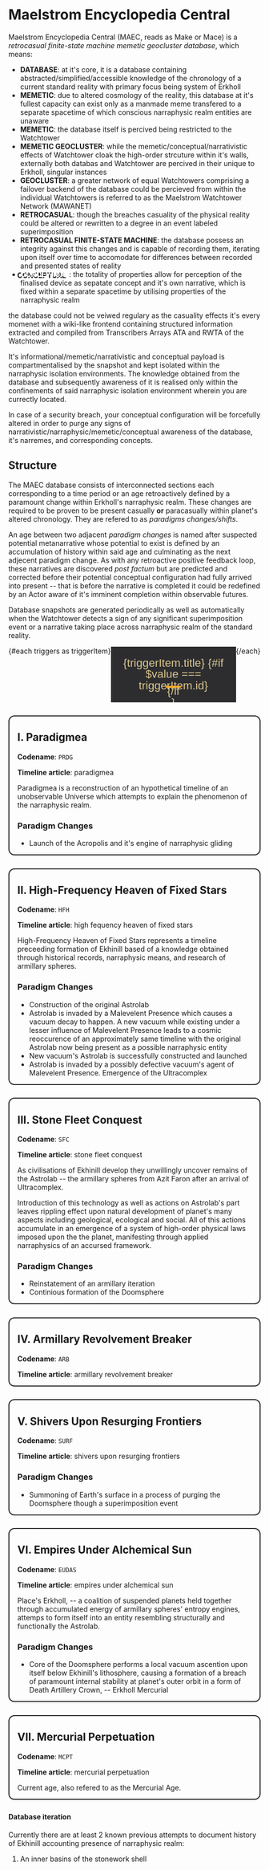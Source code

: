 <script>import Link from "$lib/components/link.svelte";




const {
  elements: { root, list, content, trigger },
  states: { value },
} = createTabs({
  defaultValue: 'a',
});

const triggers = [
  { id: 'a', title: 'I' },
  { id: 'b', title: 'II' },
  { id: 'c', title: 'III' },
  { id: 'd', title: 'IV' },
  { id: 'e', title: 'V' },
  { id: 'f', title: 'VI' },
  { id: 'g', title: 'VII' },
];

const [send, receive] = crossfade({
  duration: 250,
  easing: cubicInOut,
});
</script>


# Maelstrom Encyclopedia Central

Maelstrom Encyclopedia Central (MAEC, reads as Make or Mace) is a _retrocasual finite-state machine memetic geocluster database_, which means:

- **DATABASE**: at it's core, it is a database containing abstracted/simplified/accessible knowledge of the chronology of a current <Link path="/mawanet/standard_reality">standard reality</Link> with primary focus being system of <Link path="/mawanet/erkholl">Erkholl</Link>
- **MEMETIC**: due to altered cosmology of the reality, this database at it's fullest capacity can exist only as a manmade meme transfered to a separate spacetime of which conscious <Link path="/mawanet/narraphysic_realm">narraphysic realm</Link> entities are unaware
- **MEMETIC**: the database itself is percived being restricted to the <Link path="/mawanet/watchtower">Watchtower</Link>
- **MEMETIC GEOCLUSTER**: while the memetic/conceptual/narrativistic effects of Watchtower cloak the high-order strcuture within it's walls, externally both databas and Watchtower are percived in their unique to <Link path="/mawanet/erkholl">Erkholl</Link>, singular instances
- **GEOCLUSTER**: a greater network of equal Watchtowers comprising a failover backend of the database could be percieved from within the individual Watchtowers is referred to as the <Link path="/mawanet/maelstrom_watchtower_network">Maelstrom Watchtower Network (MAWANET)</Link>
- **RETROCASUAL**: though the <Link path="/mawanet/breach">breaches</Link> casuality of the physical reality could be altered or rewritten to a degree in an event labeled <Link path="/mawanet/superimposition_event">superimposition</Link>
- **RETROCASUAL FINITE-STATE MACHINE**: the database possess an integrity against this changes and is capable of recording them, iterating upon itself over time to accomodate for differences between recorded and presented states of reality
- <strong class="conceptual">CONCEPTUAL</strong>: the totality of properties allow for perception of the finalised device as sepatate concept and it's own <Link path="/mawanet/narrative">narrative</Link>, which is fixed within a separate spacetime by utilising properties of the <Link path="/mawanet/narraphysic_realm">narraphysic realm</Link>

the database could not be veiwed regulary as the casuality effects it's every momenet with a wiki-like frontend containing structured information extracted and compiled from Transcribers Arrays <Link path="/mawanet/maelstrom_watchtowers_network">ATA</Link> and <Link path="/mawanet/maelstrom_watchtowers_network">RWTA</Link> of the <Link path="/mawanet/maelstrom_watchtowers_network">Watchtower</Link>.

It's informational/memetic/narrativistic and conceptual payload is compartmentalised by the snapshot and kept isolated within the <Link path="/mawanet/narraphysic_isolation_environment">narraphysic isolation environments</Link>. The knowledge obtained from the database and subsequently awareness of it is realised only within the confinements of said <Link path="/mawanet/narraphysic_isolation_environment">narraphysic isolation environment</Link> wherein you are currectly located.

In case of a security breach, your <Link path="/mawanet/conceptual_configuration">conceptual configuration</Link> will be forcefully altered in order to purge any signs of narrativistic/narraphysic/memetic/conceptual awareness of the database, it's narremes, and corresponding concepts.

## Structure

The MAEC database consists of interconnected sections each corresponding to a time period or an age retroactively defined by a paramount change within <Link path="/mawanet/erkholl">Erkholl's</Link> <Link path="/mawanet/narraphysic_realm">narraphysic realm</Link>. These changes are required to be proven to be present casually **or** paracasually within planet's altered chronology. They are refered to as *paradigms changes/shifts*.

An age between two adjacent *paradigm changes* is named after suspected potential <Link path="/mawanet/narrative">metanarrative</Link> whose <Link path="/mawanet/conceptual_configuration">potential to exist</Link> is defined by an accumulation of history within said age and culminating as the next adjecent paradigm change. As with any <Link path="/mawanet/retroactive_refractory_feedback_loop">retroactive positive feedback loop</Link>, these <Link path="/mawanet/narrative">narratives</Link> are discovered *post factum* but are predicted and corrected before their potential <Link path="/mawanet/conceptual_configuration">conceptual configuration</Link> had fully arrived into present -- that is before the narrative is completed it could be redefined by an Actor aware of it's imminent completion within observable futures.

Database snapshots are generated periodically as well as automatically when <Link path="/mawanet/maelstrom_watchtowers_network">the Watchtower</Link> detects a sign of any significant <Link path="/mawanet/superimposition_event">superimposition event</Link> or a <Link path="/mawanet/narrative">narrative</Link> taking place across <Link path="/mawanet/narraphysic_realm">narraphysic realm</Link> of the <Link path="/mawanet/standard_reality">standard reality</Link>.


<div
  use:melt={$root}
  data-current-active-tab="{$value}"
>
  <div
    use:melt={$list}
    aria-label="The Spaces"
    class="menu-space"
  >
  {#each triggers as triggerItem}
    <button id={triggerItem.id}
      class="section-trigger-button"
      use:melt={$trigger(triggerItem.id)}
    >
      {triggerItem.title}
      {#if $value === triggerItem.id}
        <div class="section-trigger-indicator"
          in:send={{ key: 'trigger' }}
          out:receive={{ key: 'trigger' }}
        />
      {/if}
    </button>
  {/each}
  </div>
<div use:melt={$content('a')} class="section-tabbed-content">


## I. Paradigmea

**Codename**: `PRDG`

**Timeline article**: <Link path="/mawanet/paradigmea">paradigmea</Link>

Paradigmea is a reconstruction of an hypothetical timeline of an unobservable Universe which attempts to explain the phenomenon of the <Link path="/mawanet/narraphysic_realm">narraphysic realm</Link>.

### Paradigm Changes

- Launch of the <Link path="/mawanet/acropolis">Acropolis</Link> and it's <Link path="/mawanet/engine_of_narraphysic_gliding">engine of narraphysic gliding</Link>
    
</div>
<div use:melt={$content('b')} class="section-tabbed-content">


## II. High-Frequency Heaven of Fixed Stars

**Codename**: `HFH`

**Timeline article**: <Link path="/mawanet/high_fequency_heaven_of_fixed_stars">high fequency heaven of fixed stars</Link>

High-Frequency Heaven of Fixed Stars represents a timeline preceeding formation of <Link path="/mawanet/ekhinill">Ekhinill</Link> based of a knowledge obtained through historical records, <Link path="/mawanet/narraphysics">narraphysic means</Link>, and research of <Link path="/mawanet/armillary_sphere">armillary spheres</Link>.

### Paradigm Changes

- Construction of the original <Link path="/mawanet/astrolab">Astrolab</Link>
- <Link path="/mawanet/astrolab">Astrolab</Link> is invaded by a <Link path="/mawanet/malevelent_presence">Malevelent Presence</Link> which causes a vacuum decay to happen. A new vacuum while existing under a lesser influence of <Link path="/mawanet/malevelent_presence">Malevelent Presence</Link> leads to a cosmic reoccurence of an approximately same timeline with the original <Link path="/mawanet/astrolab">Astrolab</Link> now being present as a possible <Link path="/mawanet/narraphysic_realm">narraphysic</Link> <Link path="/mawanet/dark_astrolabe">entity</Link>
- New vacuum's <Link path="/mawanet/astrolab">Astrolab</Link> is successfully constructed and launched
- <Link path="/mawanet/astrolab">Astrolab</Link> is invaded by a <Link path="/mawanet/dark_astrolabe">possibly defective vacuum's agent</Link> of <Link path="/mawanet/malevelent_presence">Malevelent Presence</Link>. Emergence of the <Link path="/mawanet/ultracomplex">Ultracomplex</Link>

</div>
<div use:melt={$content('c')} class="section-tabbed-content">


## III. Stone Fleet Conquest

**Codename**: `SFC`

**Timeline article**: <Link path="/mawanet/stone_fleet_conquest">stone fleet conquest</Link>



As civilisations of <Link path="/mawanet/ekhinill">Ekhinill</Link> develop they unwillingly uncover remains of the <Link path="/mawanet/astrolab">Astrolab</Link> -- the <Link path="/mawanet/armillary_sphere">armillary spheres</Link> from <Link path="/mawanet/azit_faron">Azit Faron</Link> after an arrival of <Link path="/mawanet/ultracomplex">Ultracomplex</Link>.

Introduction of this technology as well as actions on <Link path="/mawanet/astrolab">Astrolab's</Link> part leaves rippling effect upon natural development of planet's many aspects including geological, ecological and social. All of this actions accumulate in an emergence of a system of high-order physical laws imposed upon the the planet, manifesting through applied <Link path="/mawanet/narraphysics">narraphysics</Link> of an <Link path="/mawanet/accursed_framework">accursed framework</Link>.

### Paradigm Changes

- Reinstatement of an <Link path="/mawanet/armillary_iteration">armillary iteration</Link>
- Continious formation of the <Link path="/mawanet/doomsphere">Doomsphere</Link>

</div>
<div use:melt={$content('d')} class="section-tabbed-content">


## IV. Armillary Revolvement Breaker

**Codename**: `ARB`

**Timeline article**: <Link path="/mawanet/armillary_revolvement_breaker">armillary revolvement breaker</Link>





<Error511/>

</div>
<div use:melt={$content('e')} class="section-tabbed-content">


## V. Shivers Upon Resurging Frontiers

**Codename**: `SURF`

**Timeline article**: <Link path="/mawanet/shivers_upon_resurging_frontiers">shivers upon resurging frontiers</Link>





<Error511/>

### Paradigm Changes

- Summoning of Earth's surface in a process of purging the <Link path="/mawanet/doomsphere">Doomsphere</Link> though a <Link path="/mawanet/superimposition_event">superimposition event</Link>

</div>
<div use:melt={$content('f')} class="section-tabbed-content">


## VI. Empires Under Alchemical Sun

**Codename**: `EUDAS`

**Timeline article**: <Link path="/mawanet/empires_under_alchemical_sun">empires under alchemical sun</Link>



Place's <Link path="/mawanet/erkholl">Erkholl</Link>, -- a coalition of suspended planets held together through accumulated energy of <Link path="/mawanet/armillary_sphere">armillary spheres'</Link> <Link path="/mawanet/entropy_engine">entropy engines</Link>, attemps to form itself into an entity resembling structurally and functionally the <Link path="/mawanet/astrolab">Astrolab</Link>.



### Paradigm Changes

- Core of the <Link path="/mawanet/doomsphere">Doomsphere</Link>  performs a local <Link path="/mawanet/vacuum_ascention">vacuum ascention</Link> upon itself below <Link path="/mawanet/ekhinill">Ekhinill's</Link> lithosphere, causing a formation of a <Link path="/mawanet/breach">breach</Link> of paramount internal stability at planet's outer orbit in a form of <Link path="/mawanet/death_artillery_crown">Death Artillery Crown</Link>, -- <Link path="/mawanet/erkholl_mercurial">Erkholl Mercurial</Link>


</div>
<div use:melt={$content('g')} class="section-tabbed-content">


## VII. Mercurial Perpetuation

**Codename**: `MCPT`

**Timeline article**: <Link path="/mawanet/mercurial_perpetuation">mercurial perpetuation</Link>



Current age, also refered to as the Mercurial Age.

</div>
</div>


<SecureEnclaveA>

#### Database iteration

Currently there are at least 2 known previous attempts to document history of <Link path="/mawanet/ekhinill">Ekhinill</Link> accounting presence of <Link path="/mawanet/narraphysic_realm">narraphysic realm</Link>:

1. An inner <Link path="/mawanet/stonework_shell">basins</Link> of the <Link path="/mawanet/stonework_shell">stonework shell</Link>


</SecureEnclaveA>

<style>

.menu-space {
  display: flex;
  overflow-x: auto;
  border-radius: 12px;

  /* border-top-left-radius: 12px;
  border-top-right-radius: 12px; */
}

.section-tabbed-content {
  margin: 1.6rem 0rem;
  border-radius: 12px;
  border-color: rgb(45, 45, 48);
  border-style: solid;
  border-width: 2px;
  padding: 0rem 1rem;

  & :is(h2,h3,h4,h5)::after {
    content: unset;
  }
}

.section-trigger-button {
  display: flex;
  align-items: center;
  justify-content: center;
  position: relative;
  font-family: sans-serif;
  font-weight: 230;

  cursor: pointer;
  user-select: none;
  font-size: 1.4rem;
  padding: 0.9em;

  font-weight: 500;
  line-height: 1;

  flex: 1;
  border-color: transparent;
  background-color: rgb(45, 45, 48);

  border-width: 2px;
  border-style: solid;
  color: hsl(45, 50%, 70%);

  &[data-state="active"] {
    background-color: #353136;
  }
}

.section-trigger-indicator {
  position: absolute;
  width: 1.38em;
  height: 0.18em;
  margin-top: 2.2em;
  border-radius: 8px;
  background-color: hsl(36, 100%, 56%);
}

strong.conceptual {
  color: hsl(20, 100%, 100%);
  text-shadow: -6px 2px 1px black;
}

</style>